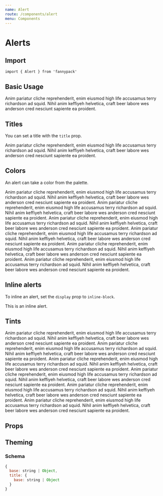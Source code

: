```yaml
---
name: Alert
route: /components/alert
menu: Components
---
```



# Alerts

## Import

`import { Alert } from 'fannypack'`

## Basic Usage

<Playground>
  <Alert>Anim pariatur cliche reprehenderit, enim eiusmod high life accusamus terry richardson ad squid. Nihil anim keffiyeh helvetica, craft beer labore wes anderson cred nesciunt sapiente ea proident.</Alert>
</Playground>

## Titles

You can set a title with the `title` prop.

<Playground>
  <Alert title="Alert Title">Anim pariatur cliche reprehenderit, enim eiusmod high life accusamus terry richardson ad squid. Nihil anim keffiyeh helvetica, craft beer labore wes anderson cred nesciunt sapiente ea proident.</Alert>
  <Alert title="Alert Title" marginTop="xsmall" />
</Playground>

## Colors

An alert can take a color from the palette.

<Playground>
  <Alert title="Alert Title">Anim pariatur cliche reprehenderit, enim eiusmod high life accusamus terry richardson ad squid. Nihil anim keffiyeh helvetica, craft beer labore wes anderson cred nesciunt sapiente ea proident.</Alert>
  <Alert title="Alert Title" palette="primary" marginTop="xsmall">Anim pariatur cliche reprehenderit, enim eiusmod high life accusamus terry richardson ad squid. Nihil anim keffiyeh helvetica, craft beer labore wes anderson cred nesciunt sapiente ea proident.</Alert>
  <Alert title="Alert Title" palette="secondary" marginTop="xsmall">Anim pariatur cliche reprehenderit, enim eiusmod high life accusamus terry richardson ad squid. Nihil anim keffiyeh helvetica, craft beer labore wes anderson cred nesciunt sapiente ea proident.</Alert>
  <Alert title="Alert Title" palette="success" marginTop="xsmall">Anim pariatur cliche reprehenderit, enim eiusmod high life accusamus terry richardson ad squid. Nihil anim keffiyeh helvetica, craft beer labore wes anderson cred nesciunt sapiente ea proident.</Alert>
  <Alert title="Alert Title" palette="warning" marginTop="xsmall">Anim pariatur cliche reprehenderit, enim eiusmod high life accusamus terry richardson ad squid. Nihil anim keffiyeh helvetica, craft beer labore wes anderson cred nesciunt sapiente ea proident.</Alert>
  <Alert title="Alert Title" palette="danger" marginTop="xsmall">Anim pariatur cliche reprehenderit, enim eiusmod high life accusamus terry richardson ad squid. Nihil anim keffiyeh helvetica, craft beer labore wes anderson cred nesciunt sapiente ea proident.</Alert>
</Playground>

## Inline alerts

To inline an alert, set the `display` prop to `inline-block`.

<Playground>
  <Alert display="inline-block">This is an inline alert.</Alert>
</Playground>

## Tints

<Playground>
  <Alert title="Alert Title" hasTint>Anim pariatur cliche reprehenderit, enim eiusmod high life accusamus terry richardson ad squid. Nihil anim keffiyeh helvetica, craft beer labore wes anderson cred nesciunt sapiente ea proident.</Alert>
  <Alert title="Alert Title" hasTint palette="primary" marginTop="xsmall">Anim pariatur cliche reprehenderit, enim eiusmod high life accusamus terry richardson ad squid. Nihil anim keffiyeh helvetica, craft beer labore wes anderson cred nesciunt sapiente ea proident.</Alert>
  <Alert title="Alert Title" hasTint palette="secondary" marginTop="xsmall">Anim pariatur cliche reprehenderit, enim eiusmod high life accusamus terry richardson ad squid. Nihil anim keffiyeh helvetica, craft beer labore wes anderson cred nesciunt sapiente ea proident.</Alert>
  <Alert title="Alert Title" hasTint palette="success" marginTop="xsmall">Anim pariatur cliche reprehenderit, enim eiusmod high life accusamus terry richardson ad squid. Nihil anim keffiyeh helvetica, craft beer labore wes anderson cred nesciunt sapiente ea proident.</Alert>
  <Alert title="Alert Title" hasTint palette="warning" marginTop="xsmall">Anim pariatur cliche reprehenderit, enim eiusmod high life accusamus terry richardson ad squid. Nihil anim keffiyeh helvetica, craft beer labore wes anderson cred nesciunt sapiente ea proident.</Alert>
  <Alert title="Alert Title" hasTint palette="danger" marginTop="xsmall">Anim pariatur cliche reprehenderit, enim eiusmod high life accusamus terry richardson ad squid. Nihil anim keffiyeh helvetica, craft beer labore wes anderson cred nesciunt sapiente ea proident.</Alert>
</Playground>

## Props

<PropsTable of={Alert} />

## Theming

### Schema

```jsx
{
  base: string | Object,
  title: {
    base: string | Object
  }
}
```
